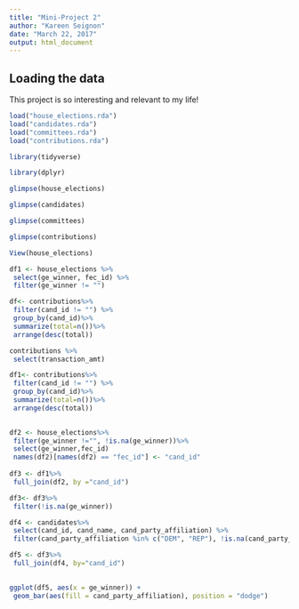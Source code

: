 ```yaml
---
title: "Mini-Project 2"
author: "Kareen Seignon"
date: "March 22, 2017"
output: html_document
---
```



## Loading the data

This project is so interesting and relevant to my life!

```r
load("house_elections.rda")
load("candidates.rda")
load("committees.rda")
load("contributions.rda")
```
```r
library(tidyverse)
```
```r
library(dplyr)
```

```r
glimpse(house_elections)
```
```r
glimpse(candidates)
```
```r
glimpse(committees)
```
```r
glimpse(contributions)
```
```r
View(house_elections)
```
```r
df1 <- house_elections %>% 
 select(ge_winner, fec_id) %>% 
 filter(ge_winner != "")
```
```r
df<- contributions%>%
 filter(cand_id != "") %>%
 group_by(cand_id)%>%
 summarize(total=n())%>%
 arrange(desc(total))
```

```r
contributions %>% 
 select(transaction_amt)
```
```r
df1<- contributions%>%
 filter(cand_id != "") %>%
 group_by(cand_id)%>%
 summarize(total=n())%>%
 arrange(desc(total))
 

df2 <- house_elections%>%
 filter(ge_winner !="", !is.na(ge_winner))%>%
 select(ge_winner,fec_id)
 names(df2)[names(df2) == "fec_id"] <- "cand_id"
 
df3 <- df1%>%
 full_join(df2, by ="cand_id")

df3<- df3%>%
 filter(!is.na(ge_winner))

df4 <- candidates%>%
 select(cand_id, cand_name, cand_party_affiliation) %>% 
 filter(cand_party_affiliation %in% c("DEM", "REP"), !is.na(cand_party_affiliation))

df5 <- df3%>%
 full_join(df4, by="cand_id")  
 
```

```r
ggplot(df5, aes(x = ge_winner)) + 
 geom_bar(aes(fill = cand_party_affiliation), position = "dodge")
```




